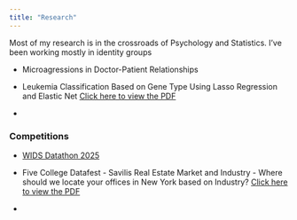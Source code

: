 ```yaml
---
title: "Research"
---
```


Most of my research is in the crossroads of Psychology and Statistics. I've been working mostly in identity groups


- Microagressions in Doctor-Patient Relationships

- Leukemia Classification Based on Gene Type Using Lasso Regression and Elastic Net [Click here to view the PDF](golub.pdf)

- 


### Competitions
- [WIDS Datathon 2025](https://github.com/wu-ada/wids-adhd-in-women2)
- Five College Datafest - Savilis Real Estate Market and Industry - Where should we locate your offices in New York based on Industry? [Click here to view the PDF](Databosses_Datafest_2025.pdf)

- 
